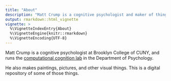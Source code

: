 ```yaml
---
title: "About"
description: "Matt Crump is a cognitive psychologist and maker of things."
output: rmarkdown::html_vignette
vignette: >
  %\VignetteIndexEntry{About}
  %\VignetteEngine{knitr::rmarkdown}
  %\VignetteEncoding{UTF-8}
---
```


Matt Crump is a cognitive psychologist at Brooklyn College of CUNY, and runs the [computational cognition lab](https://www.crumplab.com) in the Department of Psychology.

He also makes paintings, pictures, and other visual things. This is a digital repository of some of those things.

